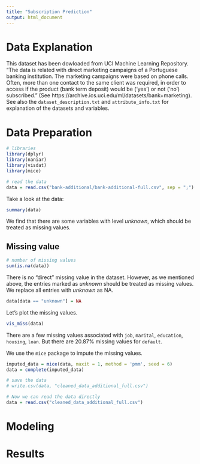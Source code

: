 ```yaml
---
title: "Subscription Prediction"
output: html_document
---
```


# Data Explanation

This dataset has been dowloaded from UCI Machine Learning Repository. "The data is related with direct marketing campaigns of a Portuguese banking institution. The marketing campaigns were based on phone calls. Often, more than one contact to the same client was required, in order to access if the product (bank term deposit) would be ('yes') or not ('no') subscribed." (See https://archive.ics.uci.edu/ml/datasets/bank+marketing). See also the `dataset_description.txt` and `attribute_info.txt` for explanation of the datasets and variables.

# Data Preparation

```r
# libraries
library(dplyr)
library(naniar)
library(visdat)
library(mice)
```

```r
# read the data
data = read.csv("bank-additional/bank-additional-full.csv", sep = ";")
```

Take a look at the data:

```r
summary(data)
```

We find that there are some variables with level _unknown_, which should be treated as missing values.

## Missing value

```r
# number of missing values
sum(is.na(data))
```

There is no "direct" missing value in the dataset. However, as we mentioned above, the entries marked as _unknown_ should be treated as missing values. We replace all entries with _unknown_ as NA.

```r
data[data == "unknown"] = NA
```

Let's plot the missing values.

```r
vis_miss(data)
```

There are a few missing values associated with `job`, `marital`, `education`, `housing`, `loan`. But there are 20.87% missing values for `default`.

We use the `mice` package to impute the missing values.

```r
imputed_data = mice(data, maxit = 1, method = 'pmm', seed = 6)
data = complete(imputed_data)

# save the data
# write.csv(data, "cleaned_data_additional_full.csv")
```

```r
# Now we can read the data directly
data = read.csv("cleaned_data_additional_full.csv")
```

# Modeling



# Results